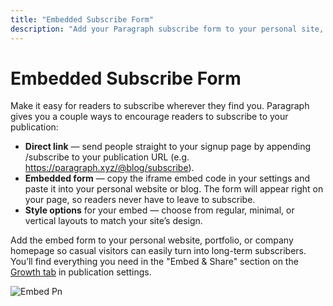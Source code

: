 ```yaml
---
title: "Embedded Subscribe Form"
description: "Add your Paragraph subscribe form to your personal site, portfolio, or blog."
---
```


# **Embedded Subscribe Form**

Make it easy for readers to subscribe wherever they find you. Paragraph gives you a couple ways to encourage readers to subscribe to your publication:

- **Direct link** — send people straight to your signup page by appending /subscribe to your publication URL (e.g. https://paragraph.xyz/@blog/subscribe).
- **Embedded form** — copy the iframe embed code in your settings and paste it into your personal website or blog. The form will appear right on your page, so readers never have to leave to subscribe.
- **Style options** for your embed — choose from regular, minimal, or vertical layouts to match your site’s design.

Add the embed form to your personal website, portfolio, or company homepage so casual visitors can easily turn into long-term subscribers. You’ll find everything you need in the "Embed & Share" section on the [Growth tab](https://paragraph.com/settings/publication/growth) in publication settings.

![Embed Pn](/images/embed.png)